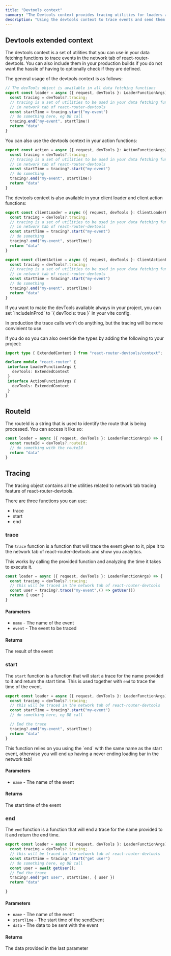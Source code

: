 ---
title: "Devtools context"
summary: "The Devtools context provides tracing utilities for loaders and actions, letting you log events to the network tab, track route IDs, and measure execution time with trace, start, and end."
description: "Using the devtools context to trace events and send them to the network tab"
---


## Devtools extended context

The devtools context is a set of utilities that you can use in your data fetching functions to trace events
in the network tab of react-router-devtools. You can also include them in your production builds if you do not want
the hassle of having to optionally check if they are defined.

The general usage of the devtools context is as follows:

```ts
// The devTools object is available in all data fetching functions
export const loader = async ({ request, devTools }: LoaderFunctionArgs) => {
  const tracing = devTools?.tracing;
  // tracing is a set of utilities to be used in your data fetching functions to trace events
  // in network tab of react-router-devtools
  const startTime = tracing.start("my-event")
  // do something here, eg DB call
  tracing.end("my-event", startTime!)
  return "data"
}
```

You can also use the devtools context in your action functions:

```ts
export const action = async ({ request, devTools }: ActionFunctionArgs) => {
  const tracing = devTools?.tracing;
  // tracing is a set of utilities to be used in your data fetching functions to trace events
  // in network tab of react-router-devtools
  const startTime = tracing?.start("my-event")
  // do something
  tracing?.end("my-event", startTime!)
  return "data"
}
```

The devtools context is also available in your client loader and client action functions:

```ts
export const clientLoader = async ({ request, devTools }: ClientLoaderFunctionArgs) => {
  const tracing = devTools?.tracing;
  // tracing is a set of utilities to be used in your data fetching functions to trace events
  // in network tab of react-router-devtools
  const startTime = tracing?.start("my-event")
  // do something
  tracing?.end("my-event", startTime!)
  return "data"
}
```

```ts
export const clientAction = async ({ request, devTools }: ClientActionFunctionArgs) => {
  const tracing = devTools?.tracing;
  // tracing is a set of utilities to be used in your data fetching functions to trace events
  // in network tab of react-router-devtools
  const startTime = tracing?.start("my-event")
  // do something
  tracing?.end("my-event", startTime!)
  return "data"
}
```


<InfoAlert>
 If you want to make the devTools available always in your project, you can set `includeInProd` to `{ devTools: true }` in your vite config.

 In production the trace calls won't do anything, but the tracing will be more convinient to use.

 If you do so you can also override the types by adding the following to your project:
 ```ts
 import type { ExtendedContext } from "react-router-devtools/context";

declare module "react-router" {
  interface LoaderFunctionArgs {
    devTools: ExtendedContext
  }
  interface ActionFunctionArgs {
    devTools: ExtendedContext
  }
}
 ```
</InfoAlert>

## RouteId

The routeId is a string that is used to identify the route that is being processed. You can access it like so:
```ts
const loader = async ({ request, devTools }: LoaderFunctionArgs) => {
  const routeId = devTools?.routeId;
  // do something with the routeId
  return "data"
}
```

## Tracing

The tracing object contains all the utilities related to network tab tracing feature of react-router-devtools.


There are three functions you can use:
- trace
- start
- end



### trace

The `trace` function is a function that will trace the event given to it, pipe it to the network tab of react-router-devtools and show you analytics.

This works by calling the provided function and analyzing the time it takes to execute it.

```ts
const loader = async ({ request, devTools }: LoaderFunctionArgs) => {
  const tracing = devTools?.tracing;
  // this will be traced in the network tab of react-router-devtools
  const user = tracing?.trace("my-event",() => getUser())
  return { user }
}
```

#### Parameters

- `name` - The name of the event
- `event` - The event to be traced

#### Returns

The result of the event

### start

The `start` function is a function that will start a trace for the name provided to it and return the start time.
This is used together with `end` to trace the time of the event.

```ts
export const loader = async ({ request, devTools }: LoaderFunctionArgs) => {
  const tracing = devTools?.tracing;
  // this will be traced in the network tab of react-router-devtools
  const startTime = tracing?.start("my-event")
  // do something here, eg DB call

  // End the trace
  tracing?.end("my-event", startTime!)
  return "data"
}
```

<WarningAlert title="Warning">
 This function relies on you using the `end` with the same name as the start event, otherwise
you will end up having a never ending loading bar in the network tab!
</WarningAlert>


#### Parameters

- `name` - The name of the event

#### Returns

The start time of the event

### end

The `end` function is a function that will end a trace for the name provided to it and return the end time.

```ts
export const loader = async ({ request, devTools }: LoaderFunctionArgs) => {
  const tracing = devTools?.tracing;
  // this will be traced in the network tab of react-router-devtools
  const startTime = tracing?.start("get user")
  // do something here, eg DB call
  const user = await getUser();
  // End the trace
  tracing?.end("get user", startTime!, { user })
  return "data"

}
```

#### Parameters

- `name` - The name of the event
- `startTime` - The start time of the sendEvent
- `data` - The data to be sent with the event

#### Returns

The data provided in the last parameter
